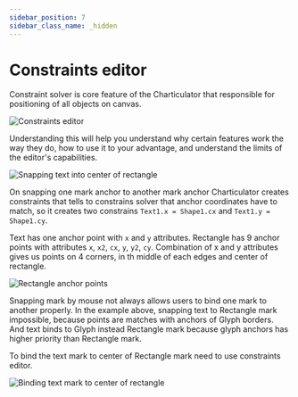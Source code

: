```yaml
---
sidebar_position: 7
sidebar_class_name: _hidden
---
```


# Constraints editor

Constraint solver is core feature of the Charticulator that responsible for positioning of all objects on canvas.

![Constraints editor](./images/constraints-editor.png)

Understanding this will help you understand why certain features work the way they do, how to use it to your advantage, and understand the limits of the editor's capabilities.

![Snapping text into center of rectangle](./images/snapping.png)

On snapping one mark anchor to another mark anchor Charticulator creates constraints that tells to constrains solver that anchor coordinates have to match, so it creates two constrains `Text1.x = Shape1.cx` and `Text1.y = Shape1.cy`.

Text has one anchor point with `x` and `y` attributes. Rectangle has 9 anchor points with attributes `x`, `x2`, `cx`, `y`, `y2`, `cy`. Combination of x and y attributes gives us points on 4 corners, in th middle of each edges and center of rectangle.

![Rectangle anchor points](./images/rect-anchors.gif)

Snapping mark by mouse not always allows users to bind one mark to another properly. In the example above, snapping text to Rectangle mark impossible, because points are matches with anchors of Glyph borders. And text binds to Glyph instead Rectangle mark because glyph anchors has higher priority than Rectangle mark.

To bind the text mark to center of Rectangle mark need to use constraints editor.

![Binding text mark to center of rectangle](./images/bind-text-rect.gif)

